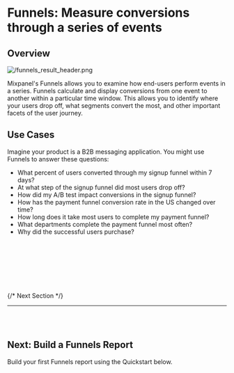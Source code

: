 
# Funnels: Measure conversions through a series of events

## Overview

![/funnels_result_header.png](/funnels_result_header.png)

Mixpanel's Funnels allows you to examine how end-users perform events in a series. Funnels calculate and display conversions from one event to another within a particular time window. This allows you to identify where your users drop off, what segments convert the most, and other important facets of the user journey.

## Use Cases

Imagine your product is a B2B messaging application. You might use Funnels to answer these questions:

- What percent of users converted through my signup funnel within 7 days?
- At what step of the signup funnel did most users drop off?
- How did my A/B test impact conversions in the signup funnel?
- How has the payment funnel conversion rate in the US changed over time?
- How long does it take most users to complete my payment funnel?
- What departments complete the payment funnel most often?
- Why did the successful users purchase?

<br></br>
<br></br>
<br></br>

{/* Next Section */}

<hr></hr>
<br></br>
<div className="extendedButtonComponent" >
<div className="bg-base100 rounded-xl">
  <h2 className="text-2xl font-medium mb-2 color:bg-purple200">
    Next: Build a Funnels Report
  </h2>
  <p>
    Build your first Funnels report using the Quickstart below.
  </p>
  <br></br>
  <ExtendedButton
    title="Funnels Quickstart"
    link="/docs/reports/funnels/funnels-quickstart"
  ></ExtendedButton>
</div>
</div>
<br></br>
<br></br>